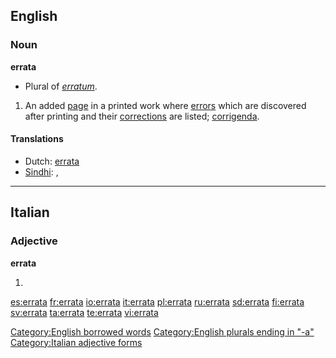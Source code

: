 ==English==

===Noun===
'''errata'''
* Plural of ''[[erratum]]''.

# An added [[page]] in a printed work where [[error]]s which are discovered after printing and their [[correction]]s are listed; [[corrigenda]].

====Translations====
* Dutch: [[errata#Dutch|errata]]
* [[Sindhi]]: {{SDchar|[[چُڪَنامو]]}} {{m}}, {{SDchar|[[ڀُلَنامو]]}} {{m}}

[[Category:English borrowed words]]
[[Category:English plurals ending in "-a"]]

----

==Italian==

===Adjective===
'''errata''' {{s}}

# {{feminine of|errato#Adjective|errato}}

[[Category:Italian adjective forms]]

[[es:errata]]
[[fr:errata]]
[[io:errata]]
[[it:errata]]
[[pl:errata]]
[[ru:errata]]
[[sd:errata]]
[[fi:errata]]
[[sv:errata]]
[[ta:errata]]
[[te:errata]]
[[vi:errata]]